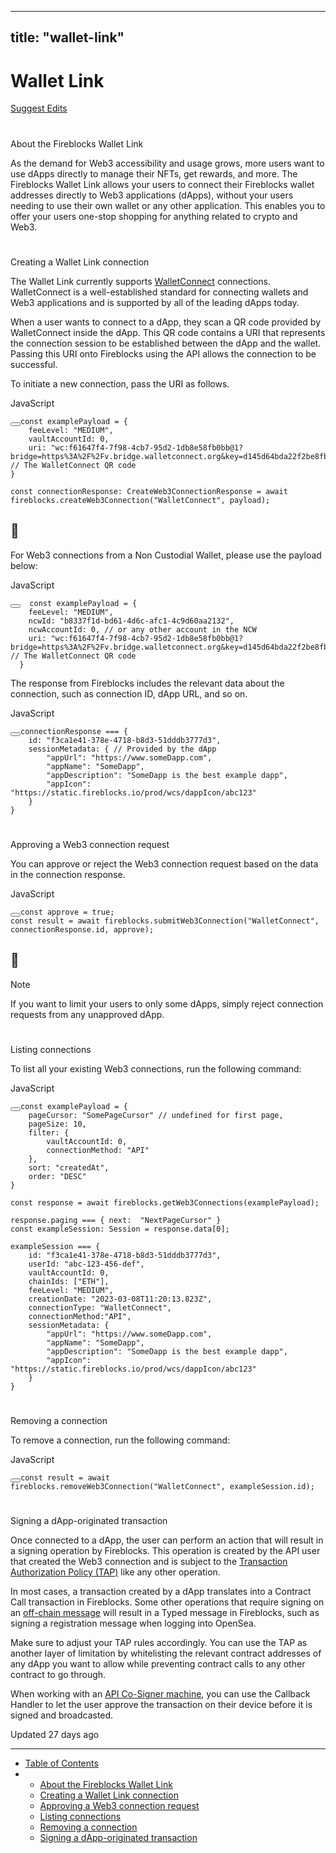 ---
  title: "wallet-link"
  ---
  
  # Wallet Link

[Suggest Edits](/edit/web3-wallet-link)

# 

About the Fireblocks Wallet Link

[](#about-the-fireblocks-wallet-link)

As the demand for Web3 accessibility and usage grows, more users want to use dApps directly to manage their NFTs, get rewards, and more. The Fireblocks Wallet Link allows your users to connect their Fireblocks wallet addresses directly to Web3 applications (dApps), without your users needing to use their own wallet or any other application. This enables you to offer your users one-stop shopping for anything related to crypto and Web3.

# 

Creating a Wallet Link connection

[](#creating-a-wallet-link-connection)

The Wallet Link currently supports [WalletConnect](https://walletconnect.com/) connections. WalletConnect is a well-established standard for connecting wallets and Web3 applications and is supported by all of the leading dApps today.

When a user wants to connect to a dApp, they scan a QR code provided by WalletConnect inside the dApp. This QR code contains a URI that represents the connection session to be established between the dApp and the wallet. Passing this URI onto Fireblocks using the API allows the connection to be successful.

To initiate a new connection, pass the URI as follows.

JavaScript

<pre><button aria-label="Copy Code" class="rdmd-code-copy fa"></button><code class="rdmd-code lang-javascript theme-light" data-lang="javascript" name="" tabindex="0">const examplePayload = {  
	feeLevel: "MEDIUM", 
	vaultAccountId: 0,   
	uri: "wc:f61647f4-7f98-4cb7-95d2-1db8e58fb0bb@1?bridge=https%3A%2F%2Fv.bridge.walletconnect.org&amp;key=d145d64bda22f2be8fb23c251116b0cd8e3613f6971d193ff89b24e6735aaa6c" // The WalletConnect QR code  
}

const connectionResponse: CreateWeb3ConnectionResponse = await fireblocks.createWeb3Connection("WalletConnect", payload);
</code></pre>

<Info>

## 📘

For Web3 connections from a Non Custodial Wallet, please use the payload below:

JavaScript

<pre><button aria-label="Copy Code" class="rdmd-code-copy fa"></button><code class="rdmd-code lang-javascript theme-light" data-lang="javascript" name="" tabindex="0">  const examplePayload = {  
    feeLevel: "MEDIUM", 
    ncwId: "b8337f1d-bd61-4d6c-afc1-4c9d60aa2132",
    ncwAccountId: 0, // or any other account in the NCW
    uri: "wc:f61647f4-7f98-4cb7-95d2-1db8e58fb0bb@1?bridge=https%3A%2F%2Fv.bridge.walletconnect.org&amp;key=d145d64bda22f2be8fb23c251116b0cd8e3613f6971d193ff89b24e6735aaa6c" // The WalletConnect QR code  
  }
</code></pre>





</Info>

The response from Fireblocks includes the relevant data about the connection, such as connection ID, dApp URL, and so on.

JavaScript

<pre><button aria-label="Copy Code" class="rdmd-code-copy fa"></button><code class="rdmd-code lang-javascript theme-light" data-lang="javascript" name="" tabindex="0">connectionResponse === {  
    id: "f3ca1e41-378e-4718-b8d3-51dddb3777d3",  
    sessionMetadata: { // Provided by the dApp  
        "appUrl": "https://www.someDapp.com",  
        "appName": "SomeDapp",  
        "appDescription": "SomeDapp is the best example dapp",  
        "appIcon": "https://static.fireblocks.io/prod/wcs/dappIcon/abc123"  
    }  
}
</code></pre>

# 

Approving a Web3 connection request

[](#approving-a-web3-connection-request)

You can approve or reject the Web3 connection request based on the data in the connection response.

JavaScript

<pre><button aria-label="Copy Code" class="rdmd-code-copy fa"></button><code class="rdmd-code lang-javascript theme-light" data-lang="javascript" name="" tabindex="0">const approve = true;  
const result = await fireblocks.submitWeb3Connection("WalletConnect", connectionResponse.id, approve);
</code></pre>

<Info>

## 📘

Note

If you want to limit your users to only some dApps, simply reject connection requests from any unapproved dApp.

</Info>

# 

Listing connections

[](#listing-connections)

To list all your existing Web3 connections, run the following command:

JavaScript

<pre><button aria-label="Copy Code" class="rdmd-code-copy fa"></button><code class="rdmd-code lang-javascript theme-light" data-lang="javascript" name="" tabindex="0">const examplePayload = {  
    pageCursor: "SomePageCursor" // undefined for first page,  
    pageSize: 10,  
    filter: {  
        vaultAccountId: 0,  
        connectionMethod: "API"  
    },  
    sort: "createdAt",  
    order: "DESC"  
}

const response = await fireblocks.getWeb3Connections(examplePayload);

response.paging === { next:  "NextPageCursor" }  
const exampleSession: Session = response.data[0];

exampleSession === {  
    id: "f3ca1e41-378e-4718-b8d3-51dddb3777d3",  
    userId: "abc-123-456-def",  
    vaultAccountId: 0,  
    chainIds: ["ETH"],  
    feeLevel: "MEDIUM",  
    creationDate: "2023-03-08T11:20:13.823Z",  
    connectionType: "WalletConnect",  
    connectionMethod:"API",  
    sessionMetadata: {  
        "appUrl": "https://www.someDapp.com",  
        "appName": "SomeDapp",  
        "appDescription": "SomeDapp is the best example dapp",  
        "appIcon": "https://static.fireblocks.io/prod/wcs/dappIcon/abc123"  
    }  
}
</code></pre>

# 

Removing a connection

[](#removing-a-connection)

To remove a connection, run the following command:

JavaScript

<pre><button aria-label="Copy Code" class="rdmd-code-copy fa"></button><code class="rdmd-code lang-javascript theme-light" data-lang="javascript" name="" tabindex="0">const result = await fireblocks.removeWeb3Connection("WalletConnect", exampleSession.id);
</code></pre>

# 

Signing a dApp-originated transaction

[](#signing-a-dapp-originated-transaction)

Once connected to a dApp, the user can perform an action that will result in a signing operation by Fireblocks. This operation is created by the API user that created the Web3 connection and is subject to the [Transaction Authorization Policy (TAP)](https://support.fireblocks.io/hc/en-us/articles/4401998390546-TAP-for-DeFi-operations) like any other operation.

In most cases, a transaction created by a dApp translates into a Contract Call transaction in Fireblocks. Some other operations that require signing on an [off-chain message](https://support.fireblocks.io/hc/en-us/articles/4413379762450-Off-chain-message-signing) will result in a Typed message in Fireblocks, such as signing a registration message when logging into OpenSea.

Make sure to adjust your TAP rules accordingly. You can use the TAP as another layer of limitation by whitelisting the relevant contract addresses of any dApp you want to allow while preventing contract calls to any other contract to go through.

When working with an [API Co-Signer machine](https://support.fireblocks.io/hc/en-us/articles/12006018592156-API-Co-Signer-Overview), you can use the Callback Handler to let the user approve the transaction on their device before it is signed and broadcasted.

Updated 27 days ago

* * *

*   [Table of Contents](#)
*   *   [About the Fireblocks Wallet Link](#about-the-fireblocks-wallet-link)
    *   [Creating a Wallet Link connection](#creating-a-wallet-link-connection)
    *   [Approving a Web3 connection request](#approving-a-web3-connection-request)
    *   [Listing connections](#listing-connections)
    *   [Removing a connection](#removing-a-connection)
    *   [Signing a dApp-originated transaction](#signing-a-dapp-originated-transaction)